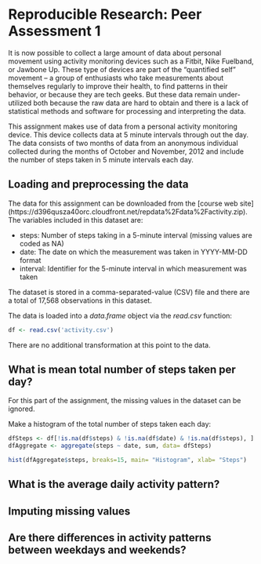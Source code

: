# Reproducible Research: Peer Assessment 1

It is now possible to collect a large amount of data about personal movement using activity monitoring devices such as a Fitbit, Nike Fuelband, or Jawbone Up. These type of devices are part of the “quantified self” movement – a group of enthusiasts who take measurements about themselves regularly to improve their health, to find patterns in their behavior, or because they are tech geeks. But these data remain under-utilized both because the raw data are hard to obtain and there is a lack of statistical methods and software for processing and interpreting the data.

This assignment makes use of data from a personal activity monitoring device. This device collects data at 5 minute intervals through out the day. The data consists of two months of data from an anonymous individual collected during the months of October and November, 2012 and include the number of steps taken in 5 minute intervals each day.


## Loading and preprocessing the data

The data for this assignment can be downloaded from the [course web site]
(https://d396qusza40orc.cloudfront.net/repdata%2Fdata%2Factivity.zip). 
The variables included in this dataset are:

* steps: Number of steps taking in a 5-minute interval (missing values are coded as NA)
* date: The date on which the measurement was taken in YYYY-MM-DD format
* interval: Identifier for the 5-minute interval in which measurement was taken

The dataset is stored in a comma-separated-value (CSV) file and there are a total
of 17,568 observations in this dataset. 

The data is loaded into a *data.frame* object via the *read.csv* function:
```{r, echo=TRUE}
df <- read.csv('activity.csv')
```
There are no additional transformation at this point to the data.


## What is mean total number of steps taken per day?

For this part of the assignment, the missing values in the dataset can be ignored.

Make a histogram of the total number of steps taken each day:

```{r, echo=TRUE}
dfSteps <- df[!is.na(df$steps) & !is.na(df$date) & !is.na(df$steps), ]
dfAggregate <- aggregate(steps ~ date, sum, data= dfSteps)

hist(dfAggregate$steps, breaks=15, main= "Histogram", xlab= "Steps")
```


## What is the average daily activity pattern?

## Imputing missing values



## Are there differences in activity patterns between weekdays and weekends?
